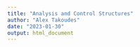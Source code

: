 ```yaml
---
title: "Analysis and Control Structures"
author: "Alex Takoudes"
date: "2023-01-30"
output: html_document
---
```


